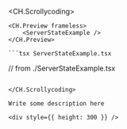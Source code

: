 
<CH.Scrollycoding>

    <CH.Preview frameless>
        <ServerStateExample />
    </CH.Preview>

    ```tsx ServerStateExample.tsx
   // from ./ServerStateExample.tsx
   ```

</CH.Scrollycoding>

Write some description here

<div style={{ height: 300 }} />

